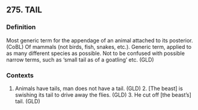 ## 275. TAIL
### Definition
Most generic term for the appendage of an animal attached to its posterior. (CoBL) Of mammals (not birds, fish, snakes, etc.). Generic term, applied to as many different species as possible. Not to be confused with possible narrow terms, such as ‘small tail as of a goatling’ etc.  (GLD)

### Contexts
1. Animals have tails, man does not have a tail. (GLD) 2. [The beast] is swishing its tail to drive away the flies. (GLD) 3. He cut off [the beast’s] tail. (GLD)

